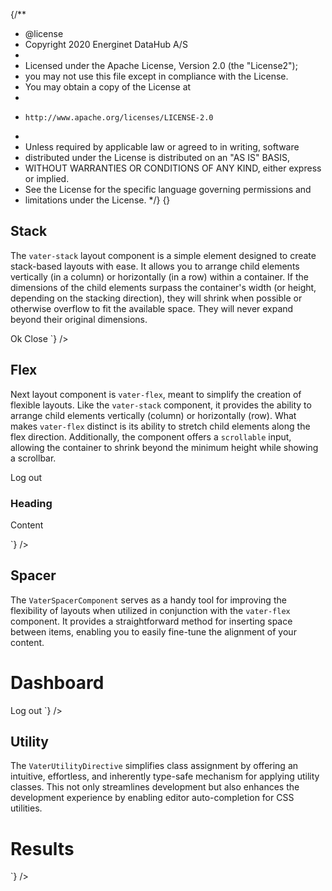 {/**
 * @license
 * Copyright 2020 Energinet DataHub A/S
 *
 * Licensed under the Apache License, Version 2.0 (the "License2");
 * you may not use this file except in compliance with the License.
 * You may obtain a copy of the License at
 *
 *     http://www.apache.org/licenses/LICENSE-2.0
 *
 * Unless required by applicable law or agreed to in writing, software
 * distributed under the License is distributed on an "AS IS" BASIS,
 * WITHOUT WARRANTIES OR CONDITIONS OF ANY KIND, either express or implied.
 * See the License for the specific language governing permissions and
 * limitations under the License.
 */}
{}


<Meta of={VaterStories} />


## Stack

The `vater-stack` layout component is a simple element designed to create stack-based layouts
with ease. It allows you to arrange child elements vertically (in a column) or horizontally
(in a row) within a container. If the dimensions of the child elements surpass the container's
width (or height, depending on the stacking direction), they will shrink when possible or otherwise
overflow to fit the available space. They will never expand beyond their original dimensions.

<Story of={VaterStories.Stack} />
<ArgsTable of={VaterStackComponent} />
<Source
  language='html'
  dark={true}
  code={`
<!-- Horizontally align two buttons with a small gap -->
<vater-stack direction="row" gap="s">
  <watt-button>Ok</watt-button>
  <watt-button>Close</watt-button>
</vater-stack>
  `}
/>


## Flex

Next layout component is `vater-flex`, meant to simplify the creation of flexible layouts.
Like the `vater-stack` component, it provides the ability to arrange child elements vertically
(column) or horizontally (row). What makes `vater-flex` distinct is its ability to stretch
child elements along the flex direction. Additionally, the component offers a `scrollable` input,
allowing the container to shrink beyond the minimum height while showing a scrollbar.

<Story of={VaterStories.Flex} />
<ArgsTable of={VaterFlexComponent} />
<Source
  language='html'
  dark={true}
  code={`
<!-- Button on top with a card stretched to fill the remaining height -->
<vater-flex gap="m">
  <watt-button>Log out</watt-button>
  <watt-card vater fill="vertical">
    <h3>Heading</h3>
    <p>Content</p>
  </watt-card>
</vater-flex>
  `}
/>


## Spacer

The `VaterSpacerComponent` serves as a handy tool for improving the flexibility of layouts when
utilized in conjunction with the `vater-flex` component. It provides a straightforward method for
inserting space between items, enabling you to easily fine-tune the alignment of your content.

<Story of={VaterStories.Spacer} />
<Source
  language='html'
  dark={true}
  code={`
<!-- Container with a left aligned title and a right aligned log out button -->
<vater-flex>
  <h1>Dashboard</h1>
  <vater-spacer />
  <watt-button>Log out</watt-button>
</vater-flex>
  `}
/>


## Utility

The `VaterUtilityDirective` simplifies class assignment by offering an intuitive, effortless,
and inherently type-safe mechanism for applying utility classes. This not only streamlines
development but also enhances the development experience by enabling editor auto-completion
for CSS utilities.

<ArgsTable of={VaterUtilityDirective} />
<Source
  language='html'
  dark={true}
  code={`
<!-- Card positioned to fill the entire view minus a medium margin -->
<watt-card vater inset="m">
  <!-- The fill utility is available on vater-flex and vater-stack by default -->
  <vater-flex fill="horizontal">
    <h1>Results</h1>
    <vater-spacer />
    <watt-search label="Search" />
  </vater-flex>
  <watt-table />
</watt-card>
  `}
/>
